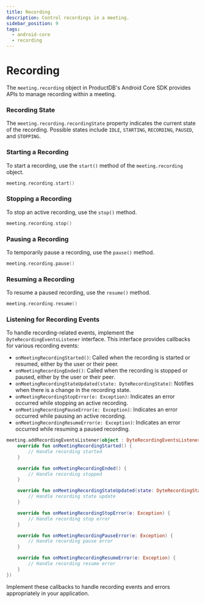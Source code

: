 ```yaml
---
title: Recording
description: Control recordings in a meeting.
sidebar_position: 9
tags:
  - android-core
  - recording
---
```


# Recording

The `meeting.recording` object in ProductDB's Android Core SDK provides APIs to manage recording within a meeting.

### Recording State

The `meeting.recording.recordingState` property indicates the current state of the recording. Possible states include `IDLE`, 
`STARTING`, `RECORDING`, `PAUSED`, and `STOPPING`.

### Starting a Recording

To start a recording, use the `start()` method of the `meeting.recording` object.

```kotlin
meeting.recording.start()
```

### Stopping a Recording

To stop an active recording, use the `stop()` method.

```kotlin
meeting.recording.stop()
```

### Pausing a Recording

To temporarily pause a recording, use the `pause()` method.

```kotlin
meeting.recording.pause()
```

### Resuming a Recording

To resume a paused recording, use the `resume()` method.

```kotlin
meeting.recording.resume()
```

### Listening for Recording Events

To handle recording-related events, implement the `DyteRecordingEventsListener` interface. This interface provides callbacks for 
various recording events:

- `onMeetingRecordingStarted()`: Called when the recording is started or resumed, either by the user or their peer.
- `onMeetingRecordingEnded()`: Called when the recording is stopped or paused, either by the user or their peer.
- `onMeetingRecordingStateUpdated(state: DyteRecordingState)`: Notifies when there is a change in the recording state.
- `onMeetingRecordingStopError(e: Exception)`: Indicates an error occurred while stopping an active recording.
- `onMeetingRecordingPauseError(e: Exception)`: Indicates an error occurred while pausing an active recording.
- `onMeetingRecordingResumeError(e: Exception)`: Indicates an error occurred while resuming a paused recording.

```kotlin
meeting.addRecordingEventsListener(object : DyteRecordingEventsListener {
    override fun onMeetingRecordingStarted() {
        // Handle recording started
    }

    override fun onMeetingRecordingEnded() {
        // Handle recording stopped
    }

    override fun onMeetingRecordingStateUpdated(state: DyteRecordingState) {
        // Handle recording state update
    }

    override fun onMeetingRecordingStopError(e: Exception) {
        // Handle recording stop error
    }

    override fun onMeetingRecordingPauseError(e: Exception) {
        // Handle recording pause error
    }

    override fun onMeetingRecordingResumeError(e: Exception) {
        // Handle recording resume error
    }
})
```

Implement these callbacks to handle recording events and errors appropriately in your application.

<head>
  <title>Android Core Recording</title>
</head>
